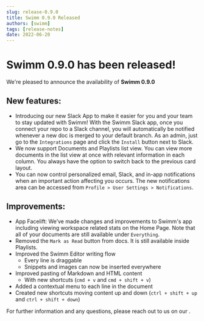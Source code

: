 ```yaml
---
slug: release-0.9.0
title: Swimm 0.9.0 Released
authors: [swimm] 
tags: [release-notes]
date: 2022-06-20
---
```


# Swimm 0.9.0 has been released!

We're pleased to announce the availability of **Swimm 0.9.0**<SwimmMoji text="release"/>

<SwimmReleaseBlogPost version="0.9.0" />

<SwimmReleaseVideo version="0.9.0" />

## New features:
- Introducing our new Slack App to make it easier for you and your team to stay updated with Swimm! With the Swimm Slack app, once you connect your repo to a Slack channel, you will automatically be notified whenever a new doc is merged to your default branch. As an admin, just go to the `Integrations` page and click the `Install` button next to Slack.
- We now support Documents and Playlists list view. You can view more documents in the list view at once with relevant information in each column. You always have the option to switch back to the previous card layout.
- You can now control personalized email, Slack, and in-app notifications when an important action affecting you occurs. The new notifications area can be accessed from `Profile > User Settings > Notifications`.

## Improvements:
- App Facelift: We’ve made changes and improvements to Swimm's app including viewing workspace related stats on the Home Page. Note that all of your documents are still available under `Everything`.
- Removed the `Mark as Read` button from docs. It is still available inside Playlists.
- Improved the Swimm Editor writing flow
  - Every line is draggable
  - Snippets and images can now be inserted everywhere
- Improved pasting of Markdown and HTML content
  - With new shortcuts (`cmd + v` and `cmd + shift + v`)
- Added a contextual menu to each line in the document
- Created new shortcuts moving content up and down (`ctrl + shift + up` and `ctrl + shift + down`)


For further information and any questions, please reach out to us on our <SwimmLink target="slack" />.

<SwimmReleaseTweet version="0.9.0" />
